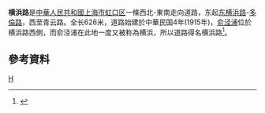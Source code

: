 '''横浜路'''是[[中華人民共和國|中華人民共和國]][[上海市|上海市]][[虹口区|虹口区]]一條西北-東南走向道路，东起[[东横浜路|东横浜路]]-[[多倫路|多倫路]]，西至青云路。全长626米，道路始建於中華民国4年(1915年)，[[俞泾浦|俞泾浦]]位於横浜路西側，而俞泾浦在此地一度又被称為横浜，所以道路得名横浜路<ref>{{cite news |title=第一节　山川类 |url=http://www.shtong.gov.cn/Newsite/node2/node2245/node70862/node70870/node70920/node70926/userobject1ai73719.html |publisher=上海市地方志辦公室 |accessdate=2020-12-25 |archive-date=2018-12-15 |archive-url=https://web.archive.org/web/20181215174828/http://www.shtong.gov.cn/Newsite/node2/node2245/node70862/node70870/node70920/node70926/userobject1ai73719.html |dead-url=no }}</ref>。

== 參考資料 ==
{{Reflist|2}}

[[Category:上海道路|H]]